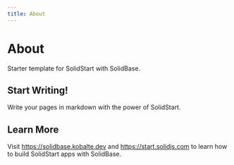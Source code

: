 ```yaml
---
title: About
---
```


# About

Starter template for SolidStart with SolidBase.

## Start Writing!

Write your pages in markdown with the power of SolidStart.

## Learn More

Visit https://solidbase.kobalte.dev and https://start.solidjs.com to learn how to build SolidStart apps with SolidBase.